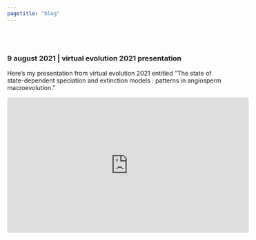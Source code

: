 ```yaml
---
pagetitle: "blog"
---
```



<br></br>

### 9 august 2021 | virtual evolution 2021 presentation

Here's my presentation from virtual evolution 2021 entitled "The state of state-dependent speciation and extinction models : patterns in angiosperm macroevolution."

<center>

<iframe width="560" height="315" src="https://www.youtube.com/embed/M_opj1RmxcM" title="YouTube video player" frameborder="0" allow="accelerometer; autoplay; clipboard-write; encrypted-media; gyroscope; picture-in-picture" allowfullscreen></iframe>

</center>
